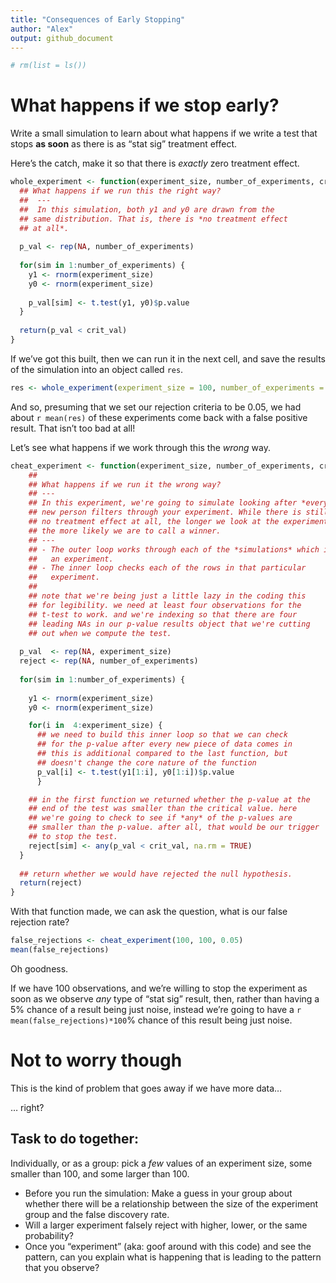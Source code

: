 ```yaml
---
title: "Consequences of Early Stopping"
author: "Alex"
output: github_document
---
```


```r
# rm(list = ls())
```


# What happens if we stop early? 
Write a small simulation to learn about what happens if we write a test that stops **as soon** as there is as "stat sig" treatment effect. 

Here's the catch, make it so that there is *exactly* zero treatment effect. 

```r
whole_experiment <- function(experiment_size, number_of_experiments, crit_val) { 
  ## What happens if we run this the right way? 
  ##  --- 
  ##  In this simulation, both y1 and y0 are drawn from the 
  ## same distribution. That is, there is *no treatment effect 
  ## at all*. 
  
  p_val <- rep(NA, number_of_experiments)
  
  for(sim in 1:number_of_experiments) { 
    y1 <- rnorm(experiment_size)
    y0 <- rnorm(experiment_size)
    
    p_val[sim] <- t.test(y1, y0)$p.value
  }
  
  return(p_val < crit_val)
}
```

If we've got this built, then we can run it in the next cell, and save the results of the simulation into an object called `res`. 

```r
res <- whole_experiment(experiment_size = 100, number_of_experiments = 1000, 0.05)
```

And so, presuming that we set our rejection criteria to be 0.05, we had about `r mean(res)` of these experiments come back with a false positive result. That isn't too bad at all! 

Let's see what happens if we work through this the *wrong* way. 

```r
cheat_experiment <- function(experiment_size, number_of_experiments, crit_val) { 
    ## 
    ## What happens if we run it the wrong way? 
    ## --- 
    ## In this experiment, we're going to simulate looking after *every* 
    ## new person filters through your experiment. While there is still 
    ## no treatment effect at all, the longer we look at the experiment, 
    ## the more likely we are to call a winner. 
    ## --- 
    ## - The outer loop works through each of the *simulations* which is 
    ##   an experiment.  
    ## - The inner loop checks each of the rows in that particular
    ##   experiment. 
    ## 
    ## note that we're being just a little lazy in the coding this 
    ## for legibility. we need at least four observations for the 
    ## t-test to work. and we're indexing so that there are four 
    ## leading NAs in our p-value results object that we're cutting 
    ## out when we compute the test. 
    
  p_val  <- rep(NA, experiment_size)
  reject <- rep(NA, number_of_experiments)
  
  for(sim in 1:number_of_experiments) { 
    
    y1 <- rnorm(experiment_size)
    y0 <- rnorm(experiment_size)

    for(i in  4:experiment_size) {
      ## we need to build this inner loop so that we can check 
      ## for the p-value after every new piece of data comes in 
      ## this is additional compared to the last function, but 
      ## doesn't change the core nature of the function
      p_val[i] <- t.test(y1[1:i], y0[1:i])$p.value
      }

    ## in the first function we returned whether the p-value at the
    ## end of the test was smaller than the critical value. here 
    ## we're going to check to see if *any* of the p-values are 
    ## smaller than the p-value. after all, that would be our trigger
    ## to stop the test. 
    reject[sim] <- any(p_val < crit_val, na.rm = TRUE)
  }
  
  ## return whether we would have rejected the null hypothesis.
  return(reject)
}
```

With that function made, we can ask the question, what is our false rejection rate? 

```r
false_rejections <- cheat_experiment(100, 100, 0.05)
mean(false_rejections)
```
Oh goodness. 

If we have 100 observations, and we're willing to stop the experiment as soon as we observe *any* type of "stat sig" result, then, rather than having a 5% chance of a result being just noise, instead we're going to have a `r  mean(false_rejections)*100`% chance of this result being just noise. 

# Not to worry though

This is the kind of problem that goes away if we have more data... 

... right? 

## Task to do together: 

Individually, or as a group: pick a *few* values of an experiment size, some smaller than 100, and some larger than 100. 

- Before you run the simulation: Make a guess in your group about whether there will be a relationship between the size of the experiment group and the false discovery rate. 
- Will a larger experiment falsely reject with higher, lower, or the same probability? 
- Once you "experiment" (aka: goof around with this code) and see the pattern, can you explain what is happening that is leading to the pattern that you observe? 

```r

```
